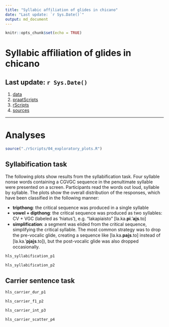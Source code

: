 ```yaml
---
title: "Syllabic affiliation of glides in chicano"
date: "Last update: `r Sys.Date()`"
output: md_document
---
```


```r
knitr::opts_chunk$set(echo = TRUE)
```

# Syllabic affiliation of glides in chicano

## Last update: `r Sys.Date()`

1. [data](./data/)
2. [praatScripts](./praatScripts/)
3. [rScripts](./rScripts/)
4. [sources](./sources/)

----

# Analyses

```r
source("./rScripts/04_exploratory_plots.R")
```

## Syllabification task

The following plots show results from the syllabification task. Four syllable 
nonse words containing a CGVGC sequence in the penultimate syllable were 
presented on a screen. Participants read the words out loud, syllable by 
syllable. The plots show the overall distribution of the responses, which 
have been classified in the following manner: 

- **tripthong**: the critical sequence was produced in a single syllable 
- **vowel + dipthong**: the critical sequence was produced as two syllables: 
CV + VGC (labeled as 'hiatus'), e.g. "lakapiaisto" [la.ka.**pi**.'**ai̯s**.to]
- **simplification**: a segment was elided from the critical sequence, 
simplifying the critical syllable. The most common strategy was to drop the 
pre-vocalic glide, creating a sequence like [la.ka.**pai̯s**.to] instead of 
[la.ka.'**pjai̯s**.to]), but the post-vocalic glide was also dropped
occasionally. 




```r
hls_syllabification_p1
```

```r
hls_syllabification_p2
```

## Carrier sentence task

```r
hls_carrier_dur_p1
```

```r
hls_carrier_f1_p2
```

```r
hls_carrier_int_p3
```

```r
hls_carrier_scatter_p4
```

